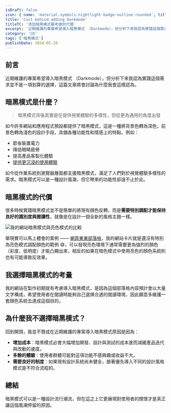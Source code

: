 ```yaml
---
isDraft: false
icon: { name: 'material-symbols:nightlight-badge-outline-rounded', title: '暗黑模式符號' }
title: 'Cost behind adding Darkmode'
titleTC: '添加暗黑模式要考慮的代價'
excerpt: '近期維護的專案希望導入暗黑模式 （Darkmode），但分析下來我認為實踐這個需求並不是一項划算的選擇，這篇文章將會討論為什麼我會這樣認為。如今許多網站和應用程式預設都提供了暗黑模式，這是一種將背景色轉為深色，前景色轉為淺色的設計手段，具備各種功能性和情感上的特點，例如：節省裝置電力、降低眼睛疲勞……'
category: 'UX'
tags: ['暗黑模式']
publishDate: 2024-05-20
---
```


## 前言

近期維護的專案希望導入暗黑模式 （Darkmode），但分析下來我認為實踐這個需求並不是一項划算的選擇，這篇文章將會討論為什麼我會這樣認為。

## 暗黑模式是什麼？

> 暗黑模式背後其實是在提供視覺體驗的多樣性，但從更為通用的角度出發

如今許多網站和應用程式預設都提供了暗黑模式，這是一種將背景色轉為深色，前景色轉為淺色的設計手段，具備各種功能性和情感上的特點，例如：

- 節省裝置電力
- 降低眼睛疲勞
- 提高產品客製化體驗
- [提供更沉浸的使用體驗](https://developer.apple.com/design/human-interface-guidelines/dark-mode#Best-practices)

如今從作業系統到瀏覽器層面都支援暗黑模式，滿足了人們對於視覺體驗多樣性的需求。暗黑模式可以是一種設計風潮，但它帶來的功能性卻遠不止於此。

## 暗黑模式的代價

很多時候實踐暗黑模式並不是簡單的將現有顏色反轉，而是**需要特別調配才能保持良好的識別度與閱讀性**，就像是在設計一個全新的風格主題一樣。

![我的網站暗黑模式與亮色模式的比較](./light-vs-dark.webp)

舉現實可以馬上體會的案例 —— [網頁東東部落格](https://www.webdong.dev/)，我的網站卡片就是還沒有特別為亮色模式調配顏色的範例 😅，可以發現亮色環境下通常需要更為強烈的顏色（彩度、低明度）才能凸顯出來，相反的如果在暗色模式中使用亮色的顏色系統則也有可能導致反效果。

## 我選擇暗黑模式的考量

我的網站在製作初期就有考慮導入暗黑模式，是因為這個部落格內容預計會以大量文字構成，希望使用者在閱讀時能夠自己選擇合適的閱讀環境，因此願意多維護一套顏色系統去達成這個目的。

## 為什麼我不選擇暗黑模式？

回到開頭，我並不贊成在近期維護的專案導入暗黑模式原因是因為：

- **增加成本**：暗黑模式必會大幅增加開發、設計與測試的成本進而減緩產品迭代與改動的速度。
- **多餘的體驗**：使用者群體可能對這項功能不感興趣或收益不大。
- **需要良好的制度**：如果現有設計系統尚未健全，搶著優先導入不同的設計風格模式是不符合流程的。

## 總結

暗黑模式可以是一種設計流行潮流，但在這之上它更展現對使用者的關懷才是真正讓這個風潮停留的原因。
